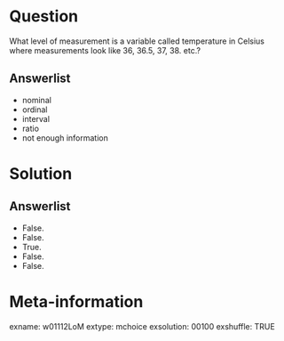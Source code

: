 Question
========
What level of measurement is a variable called temperature in Celsius where measurements look like 36, 36.5, 37, 38. etc.?

Answerlist
----------
* nominal
* ordinal
* interval
* ratio  
* not enough information


Solution
========

Answerlist
----------
* False.
* False.
* True.
* False.
* False.


Meta-information
================
exname: w01112LoM
extype: mchoice
exsolution: 00100
exshuffle: TRUE